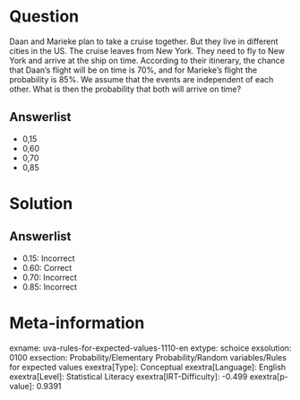 Question
========

Daan and Marieke plan to take a cruise together. But they live in different cities in the US. The cruise leaves from New York. They need to fly to New York and arrive at the ship on time. According to their itinerary, the chance that Daan's flight will be on time is 70%, and for Marieke's flight the probability is 85%. We assume that the events are independent of each other. What is then the probability that both will arrive on time?

Answerlist
----------

* 0,15
* 0,60
* 0,70
* 0,85

Solution
========

Answerlist
----------

* 0.15: Incorrect
* 0.60: Correct
* 0.70: Incorrect
* 0.85: Incorrect

Meta-information
================
exname: uva-rules-for-expected-values-1110-en
extype: schoice
exsolution: 0100
exsection: Probability/Elementary Probability/Random variables/Rules for expected values
exextra[Type]: Conceptual
exextra[Language]: English
exextra[Level]: Statistical Literacy
exextra[IRT-Difficulty]: -0.499
exextra[p-value]: 0.9391
